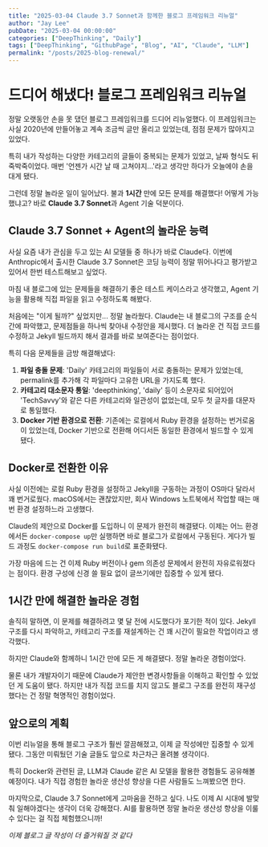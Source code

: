 ```yaml
---
title: "2025-03-04 Claude 3.7 Sonnet과 함께한 블로그 프레임워크 리뉴얼"
author: "Jay Lee"
pubDate: "2025-03-04 00:00:00"
categories: ["DeepThinking", "Daily"]
tags: ["DeepThinking", "GithubPage", "Blog", "AI", "Claude", "LLM"]
permalink: "/posts/2025-blog-renewal/"
---
```



# 드디어 해냈다! 블로그 프레임워크 리뉴얼

정말 오랫동안 손을 못 댔던 블로그 프레임워크를 드디어 리뉴얼했다. 이 프레임워크는 사실 2020년에 만들어놓고 계속 조금씩 글만 올리고 있었는데, 점점 문제가 많아지고 있었다.

특히 내가 작성하는 다양한 카테고리의 글들이 중복되는 문제가 있었고, 날짜 형식도 뒤죽박죽이었다. 매번 '언젠가 시간 날 때 고쳐야지...'라고 생각만 하다가 오늘에야 손을 대게 됐다.

그런데 정말 놀라운 일이 일어났다. 불과 **1시간** 만에 모든 문제를 해결했다! 어떻게 가능했냐고? 바로 **Claude 3.7 Sonnet**과 Agent 기술 덕분이다.

## Claude 3.7 Sonnet + Agent의 놀라운 능력

사실 요즘 내가 관심을 두고 있는 AI 모델들 중 하나가 바로 Claude다. 이번에 Anthropic에서 출시한 Claude 3.7 Sonnet은 코딩 능력이 정말 뛰어나다고 평가받고 있어서 한번 테스트해보고 싶었다.

마침 내 블로그에 있는 문제들을 해결하기 좋은 테스트 케이스라고 생각했고, Agent 기능을 활용해 직접 파일을 읽고 수정하도록 해봤다.

처음에는 "이게 될까?" 싶었지만... 정말 놀라웠다. Claude는 내 블로그의 구조를 순식간에 파악했고, 문제점들을 하나씩 찾아내 수정안을 제시했다. 더 놀라운 건 직접 코드를 수정하고 Jekyll 빌드까지 해서 결과를 바로 보여준다는 점이었다.

특히 다음 문제들을 금방 해결해냈다:

1. **파일 충돌 문제**: 'Daily' 카테고리의 파일들이 서로 충돌하는 문제가 있었는데, permalink를 추가해 각 파일마다 고유한 URL을 가지도록 했다.
2. **카테고리 대소문자 통일**: 'deepthinking', 'daily' 등이 소문자로 되어있어 'TechSavvy'와 같은 다른 카테고리와 일관성이 없었는데, 모두 첫 글자를 대문자로 통일했다.
3. **Docker 기반 환경으로 전환**: 기존에는 로컬에서 Ruby 환경을 설정하는 번거로움이 있었는데, Docker 기반으로 전환해 어디서든 동일한 환경에서 빌드할 수 있게 됐다.

## Docker로 전환한 이유

사실 이전에는 로컬 Ruby 환경을 설정하고 Jekyll을 구동하는 과정이 OS마다 달라서 꽤 번거로웠다. macOS에서는 괜찮았지만, 회사 Windows 노트북에서 작업할 때는 매번 환경 설정하느라 고생했다.

Claude의 제안으로 Docker를 도입하니 이 문제가 완전히 해결됐다. 이제는 어느 환경에서든 `docker-compose up`만 실행하면 바로 블로그가 로컬에서 구동된다. 게다가 빌드 과정도 `docker-compose run build`로 표준화됐다.

가장 마음에 드는 건 이제 Ruby 버전이나 gem 의존성 문제에서 완전히 자유로워졌다는 점이다. 환경 구성에 신경 쓸 필요 없이 글쓰기에만 집중할 수 있게 됐다.

## 1시간 만에 해결한 놀라운 경험

솔직히 말하면, 이 문제를 해결하려고 몇 달 전에 시도했다가 포기한 적이 있다. Jekyll 구조를 다시 파악하고, 카테고리 구조를 재설계하는 건 꽤 시간이 필요한 작업이라고 생각했다.

하지만 Claude와 함께하니 1시간 만에 모든 게 해결됐다. 정말 놀라운 경험이었다.

물론 내가 개발자이기 때문에 Claude가 제안한 변경사항들을 이해하고 확인할 수 있었던 게 도움이 됐다. 하지만 내가 직접 코드를 치지 않고도 블로그 구조를 완전히 재구성했다는 건 정말 혁명적인 경험이었다.

## 앞으로의 계획

이번 리뉴얼을 통해 블로그 구조가 훨씬 깔끔해졌고, 이제 글 작성에만 집중할 수 있게 됐다. 그동안 미뤄뒀던 기술 글들도 앞으로 차근차근 올려볼 생각이다.

특히 Docker와 관련된 글, LLM과 Claude 같은 AI 모델을 활용한 경험들도 공유해볼 예정이다. 내가 직접 경험한 놀라운 생산성 향상을 다른 사람들도 느껴봤으면 한다.

마지막으로, Claude 3.7 Sonnet에게 고마움을 전하고 싶다. 나도 이제 AI 시대에 발맞춰 일해야겠다는 생각이 더욱 강해졌다. AI를 활용하면 정말 놀라운 생산성 향상을 이룰 수 있다는 걸 직접 체험했으니까!

*이제 블로그 글 작성이 더 즐거워질 것 같다* 